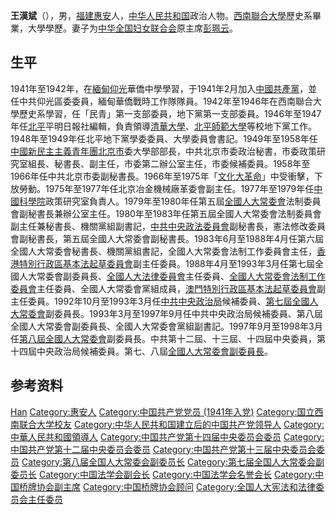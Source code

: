 '''王漢斌'''（{{bd|1925年|8月|||}}），男，[[福建省|福建]][[惠安县|惠安]]人，[[中华人民共和国|中华人民共和国]]政治人物。[[国立西南联合大学|西南聯合大學]]歷史系畢業，大學學歷。妻子为[[中华全国妇女联合会|中华全国妇女联合会]]原主席[[彭珮云|彭珮云]]。

== 生平 ==
1941年至1942年，在[[緬甸|緬甸]][[仰光|仰光]]華僑中學學習，于1941年2月加入[[中國共產黨|中國共產黨]]，並任中共仰光區委委員，緬甸華僑戰時工作隊隊員。1942年至1946年在西南聯合大學歷史系學習，任「民青」第一支部委員，地下黨第一支部委員。1946年至1947年任[[北平|北平]]平明日報社編輯，負責領導[[清华大学|清華大學]]、[[北京师范大学|北平師範大學]]等校地下黨工作。1948年至1949年任北平地下黨學委委員、大學委員會書記。1949年至1958年任[[中國新民主主義青年團|中國新民主主義青年團]][[北京市|北京市]]委大學部部長，中共北京市委政治秘書，市委政策研究室組長、秘書長、副主任，市委第二辦公室主任，市委候補委員。1958年至1966年任中共北京市委副秘書長。1966年至1975年「[[文化大革命|文化大革命]]」中受衝擊，下放勞動。1975年至1977年任北京冶金機械廠革委會副主任。1977年至1979年任[[中国科学院|中國科學院]]政策研究室負責人。1979年至1980年任第五屆[[全国人民代表大会常务委员会|全國人大常委會]]法制委員會副秘書長兼辦公室主任。1980年至1983年任第五屆全國人大常委會法制委員會副主任兼秘書長、機關黨組副書記，[[中共中央政法委员会|中共中央政法委員會]]副秘書長，憲法修改委員會副秘書長，第五屆全國人大常委會副秘書長。1983年6月至1988年4月任第六屆全國人大常委會秘書長、機關黨組書記，全國人大常委會法制工作委員會主任，[[香港特別行政區基本法起草委員會|香港特別行政區基本法起草委員會]]副主任委員。1988年4月至1993年3月任第七屆全國人大常委會副委員長、[[全国人民代表大会法律委员会|全國人大法律委員會]]主任委員、[[全国人民代表大会常务委员会法制工作委员会|全國人大常委會法制工作委員會]]主任委員、全國人大常委會黨組成員，[[澳門特別行政區基本法起草委員會|澳門特別行政區基本法起草委員會]]副主任委員。1992年10月至1993年3月任[[中国共产党中央政治局|中共中央政治局]]候補委員、[[第七届全国人民代表大会常务委员会|第七屆全國人大常委會]]副委員長。1993年3月至1997年9月任中共中央政治局候補委員、第八屆全國人大常委會副委員長、全國人大常委會黨組副書記。1997年9月至1998年3月任[[第八届全国人大常委会|第八屆全國人大常委會]]副委員長。中共第十二屆、十三屆、十四屆中央委員，第十四屆中央政治局候補委員。第七、八屆[[全国人民代表大会常务委员会副委员长|全國人大常委會副委員長]]。

== 参考资料 ==
{{Reflist}}

{{党和国家领导人/卸任|1998}}
{{全国人大常委会副委员长}}
{{Navboxes 
| title  = 王汉斌在[[中国共产党中央政治局|中国共产党中央政治局]]的职务
| list1  =
{{中共中央政治局/14}}
}}
{{Navboxes 
| title  = 王汉斌在[[中国法学会|中国法学会]]的职务
| list1  =
{{中国法学会第一届理事会}}
{{中国法学会第三届理事会}}
{{中国法学会第四届理事会}}
}}

{{Authority control}}
{{DEFAULTSORT:Wang王}}
[[Category:王姓|Han]]
[[Category:惠安人|Category:惠安人]]
[[Category:中国共产党党员_(1941年入党)|Category:中国共产党党员 (1941年入党)]]
[[Category:国立西南联合大学校友|Category:国立西南联合大学校友]]
[[Category:中华人民共和国建立后的中国共产党领导人|Category:中华人民共和国建立后的中国共产党领导人]]
[[Category:中華人民共和國領導人|Category:中華人民共和國領導人]]
[[Category:中国共产党第十四届中央委员会委员|Category:中国共产党第十四届中央委员会委员]]
[[Category:中国共产党第十二届中央委员会委员|Category:中国共产党第十二届中央委员会委员]]
[[Category:中国共产党第十三届中央委员会委员|Category:中国共产党第十三届中央委员会委员]]
[[Category:第八届全国人大常委会副委员长|Category:第八届全国人大常委会副委员长]]
[[Category:第七届全国人大常委会副委员长|Category:第七届全国人大常委会副委员长]]
[[Category:中国法学会副会长|Category:中国法学会副会长]]
[[Category:中国法学会名誉会长|Category:中国法学会名誉会长]]
[[Category:中国桥牌协会副主席|Category:中国桥牌协会副主席]]
[[Category:中国桥牌协会顾问|Category:中国桥牌协会顾问]]
[[Category:全国人大宪法和法律委员会主任委员|Category:全国人大宪法和法律委员会主任委员]]